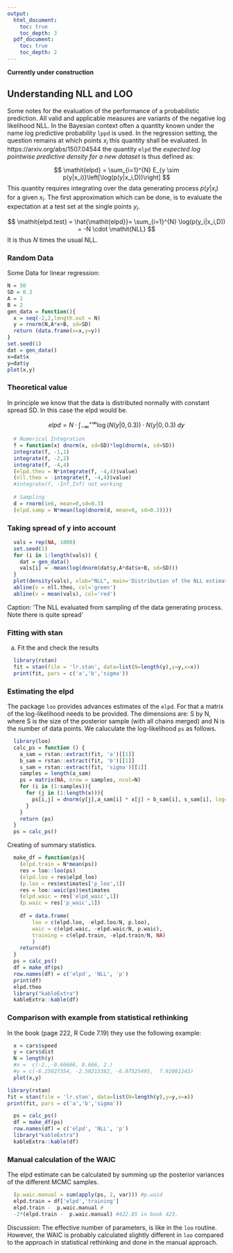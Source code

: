 ```yaml
---
output: 
  html_document: 
    toc: true
    toc_depth: 3
  pdf_document:
    toc: true
    toc_depth: 2
---
```


<!-- md_document:  -->
<!-- variant: markdown_github -->

**Currently under construction**

## Understanding NLL and LOO
Some notes for the evaluation of the performance of a probabilistic prediction. All valid and applicable measures are variants of the negative log likelihood NLL. In the Bayesian context often a quantity known under the name log predictive probability `lppd` is used. In the regression setting, the question remains at which points $x_i$ this quantity shall be evaluated. In https://arxiv.org/abs/1507.04544 the quantity `elpd` the *expected log pointwise predictive density for a new dataset* is thus defined as:

$$
  \mathit{elpd} = \sum_{i=1}^{N} E_{y \sim p(y|x_i)}\left[\log(p(y|x_i,D))\right]  
$$
This quantity requires integrating over the data generating process $p(y|x_i)$ for a given $x_i$. The first approximation which can be done, is to evaluate the expectation at a test set at the single points $y_i$.

$$
  \mathit{elpd.test} = \hat{\mathit{elpd}}= \sum_{i=1}^{N} \log(p(y_i|x_i,D)) = -N \cdot \mathit{NLL}
$$
It is thus $N$ times the usual NLL.

### Random Data
Some Data for linear regression:
```r
N = 50
SD = 0.3
A = 1
B = 2
gen_data = function(){
  x = seq(-2,2,length.out = N)
  y = rnorm(N,A*x+B, sd=SD)  
  return (data.frame(x=x,y=y))
}
set.seed(1)
dat = gen_data()
x=dat$x
y=dat$y
plot(x,y)
```


### Theoretical value
In principle we know that the data is distributed normally with constant spread SD. In this case the elpd would be.

$$
\mathit{elpd}=N \cdot \int_{-\infty}^{+\infty} \log(N(y|0,0.3)) \cdot N(y|0, 0.3) \; dy
$$

```r
  # Numerical Integration
  f = function(x) dnorm(x, sd=SD)*log(dnorm(x, sd=SD))
  integrate(f, -1,1)
  integrate(f, -2,2)
  integrate(f, -4,4)
  (elpd.theo = N*integrate(f, -4,4)$value)
  (nll.theo = -integrate(f, -4,4)$value)
  #integrate(f, -Inf,Inf) not working
  
  # Sampling
  d = rnorm(1e6, mean=0,sd=0.3)
  (elpd.samp = N*mean(log(dnorm(d, mean=0, sd=0.3))))
```

### Taking spread of y into account 

```r
  vals = rep(NA, 1000)
  set.seed(1)
  for (i in 1:length(vals)) {
    dat = gen_data()
    vals[i] = -mean(log(dnorm(dat$y,A*dat$x+B, sd=SD)))
  }
  plot(density(vals), xlab="NLL", main='Distribution of the NLL estimates')
  abline(v = nll.theo, col='green')
  abline(v = mean(vals), col='red')
```

Caption: 'The NLL evaluated from sampling of the data generating process. Note there is quite spread '

### Fitting with stan
a) Fit the and check the results
```r
  library(rstan)
  fit = stan(file = 'lr.stan', data=list(N=length(y),y=y,x=x))
  print(fit, pars = c('a','b','sigma'))
```


### Estimating the elpd

The package `loo` provides advances estimates of the `elpd`. For that a matrix of the log-likelihood needs to be provided. The dimensions are: S by N, where S is the size of the posterior sample (with all chains merged) and N is the number of data points. We caluculate the log-likelihood `ps` as follows.


```r
  library(loo)
  calc_ps = function () {
    a_sam = rstan::extract(fit, 'a')[[1]]
    b_sam = rstan::extract(fit, 'b')[[1]]
    s_sam = rstan::extract(fit, 'sigma')[[1]]
    samples = length(a_sam)
    ps = matrix(NA, nrow = samples, ncol=N)
    for (i in (1:samples)){
      for (j in (1:length(x))){
        ps[i,j] = dnorm(y[j],a_sam[i] * x[j] + b_sam[i], s_sam[i], log=TRUE)
      }
    }
    return (ps)
  }
  ps = calc_ps()
```
Creating of summary statistics.
```r
  make_df = function(ps){
    (elpd.train = N*mean(ps)) 
    res = loo::loo(ps)
    (elpd.loo = res$elpd_loo)
    (p.loo = res$estimates['p_loo',1])
    res = loo::waic(ps)$estimates
    (elpd.waic = res['elpd_waic',1])
    (p.waic = res['p_waic',1])
    
    df = data.frame(
        loo = c(elpd.loo, -elpd.loo/N, p.loo),
        waic = c(elpd.waic, -elpd.waic/N, p.waic),
        training = c(elpd.train, -elpd.train/N, NA)
        )
    return(df)
  }
  ps = calc_ps()
  df = make_df(ps)
  row.names(df) = c('elpd', 'NLL', 'p')
  print(df)
  elpd.theo
  library("kableExtra")
  kableExtra::kable(df)
```
  
### Comparison with example from statistical rethinking

In the book (page 222, R Code 7.19) they use the following example:
```r
  x = cars$speed
  y = cars$dist
  N = length(y)
  #x =  c(-2.,-0.66666, 0.666, 2.)
  #y = c(-6.25027354, -2.50213382, -6.07525495,  7.92081243)
  plot(x,y)
```

```r
library(rstan)
fit = stan(file = 'lr.stan', data=list(N=length(y),y=y,x=x))
print(fit, pars = c('a','b','sigma'))
```

```r
  ps = calc_ps()
  df = make_df(ps)
  row.names(df) = c('elpd', 'NLL', 'p')
  library("kableExtra")
  kableExtra::kable(df)
```

### Manual calculation of the WAIC

The elpd estimate can be calculated by summing up the posterior variances of the different MCMC samples.

```r
  (p.waic.manual = sum(apply(ps, 2, var))) #p.waid
  elpd.train = df['elpd','training']
  elpd.train -  p.waic.manual #
  -2*(elpd.train -  p.waic.manual) #422.85 in book 423.
```

Discussion: The effective number of parameters, is like in the `loo` routine. However, the WAIC is probably calculated slightly different in `loo` compared to the approach in statistical rethinking and done in the manual approach.



